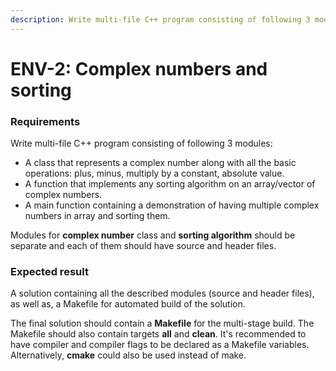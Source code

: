 ```yaml
---
description: Write multi-file C++ program consisting of following 3 modules. A class that represents a complex number along with all the basic operations - plus, minus, multiply by a constant, absolute value. 
---
```


# ENV-2: Complex numbers and sorting

### Requirements 

Write multi-file C++ program consisting of following 3 modules:
- A class that represents a complex number along with all the basic operations: plus, minus, multiply by a constant, absolute value. 
- A function that implements any sorting algorithm on an array/vector of complex numbers.
- A main function containing a demonstration of having multiple complex numbers in array and sorting them.

Modules for **complex number** class and **sorting algorithm** should be separate and each of them should have source and header files.

### Expected result

A solution containing all the described modules (source and header files), as well as, a Makefile for automated build of the solution. 

The final solution should contain a **Makefile** for the multi-stage build. The Makefile should also contain targets **all** and **clean**. It's recommended to have compiler and compiler flags to be declared as a Makefile variables. Alternatively, **cmake** could also be used instead of make. 